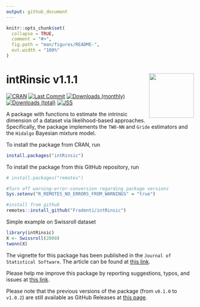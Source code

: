 ```yaml
---
output: github_document
---
```


<!-- README.md is generated from README.Rmd. Please edit that file -->

```r
knitr::opts_chunk$set(
  collapse = TRUE,
  comment = "#>",
  fig.path = "man/figures/README-",
  out.width = "100%"
)
```

# intRinsic v1.1.1 <img src="man/figures/intLogo.png" align="right" width="120" />


<!-- badges: start -->
[![CRAN](https://www.r-pkg.org/badges/version/intRinsic)](https://cran.r-project.org/package=intRinsic)
[![Last Commit](https://img.shields.io/github/last-commit/fradenti/intRinsic)](https://github.com/fradenti/intRinsic)
[![Downloads (monthly)](https://cranlogs.r-pkg.org/badges/intRinsic?color=brightgreen)](https://www.r-pkg.org/pkg/intRinsic)
[![Downloads (total)](https://cranlogs.r-pkg.org/badges/grand-total/intRinsic?color=brightgreen)](https://www.r-pkg.org/pkg/intRinsic)
[![JSS](https://img.shields.io/badge/JSS-10.18637%2Fjss.v040.i08-brightgreen)](https://www.jstatsoft.org/article/view/v106i09)
<!-- badges: end -->

A package with functions to estimate the intrinsic dimension of a dataset via likelihood-based approaches. 
Specifically, the package implements the `TWO-NN` and `Gride` estimators and the `Hidalgo` Bayesian mixture model.

To install the package from CRAN, run
```r
install.packages("intRinsic")
```

To install the package from this GitHub repository, run
```r
# install.packages("remotes")

#Turn off warning-error-conversion regarding package versions
Sys.setenv("R_REMOTES_NO_ERRORS_FROM_WARNINGS" = "true")

#install from github
remotes::install_github("Fradenti/intRinsic")
```

Simple example on Swissroll dataset

```r
library(intRinsic)
X <- Swissroll(2000)
twonn(X)
```

The vignette for this package has been published in the `Journal of Statistical Software`. The article can be found at [this link](https://doi.org/10.18637/jss.v106.i09).

Please help me improve this package by reporting suggestions, typos, and issues at [this link](https://github.com/Fradenti/intRinsic/issues).

Please note that the previous versions of the package (from `v0.1.0` to `v1.0.2`) are still available as GitHub Releases at [this page](https://github.com/Fradenti/intRinsic/releases).

